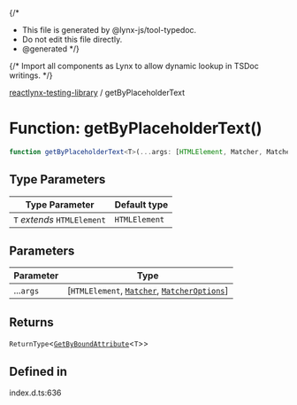 {/*
* This file is generated by @lynx-js/tool-typedoc.
* Do not edit this file directly.
* @generated
*/}

{/* Import all components as Lynx to allow dynamic lookup in TSDoc writings. */}


[reactlynx-testing-library](/api/reactlynx-testing-library/index.mdx) / getByPlaceholderText

# Function: getByPlaceholderText()

```ts
function getByPlaceholderText<T>(...args: [HTMLElement, Matcher, MatcherOptions]): ReturnType<GetByBoundAttribute<T>>
```

## Type Parameters

| Type Parameter | Default type |
| ------ | ------ |
| `T` *extends* `HTMLElement` | `HTMLElement` |

## Parameters

| Parameter | Type |
| ------ | ------ |
| ...`args` | [`HTMLElement`, [`Matcher`](/api/reactlynx-testing-library/TypeAlias.Matcher.mdx), [`MatcherOptions`](/api/reactlynx-testing-library/Interface.MatcherOptions.mdx)] |

## Returns

`ReturnType`\<[`GetByBoundAttribute`](/api/reactlynx-testing-library/TypeAlias.GetByBoundAttribute.mdx)\<`T`\>\>

## Defined in

index.d.ts:636
